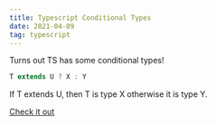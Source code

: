 ```yaml
---
title: Typescript Conditional Types
date: 2021-04-09
tag: typescript
---
```


Turns out TS has some conditional types!

```ts
T extends U ? X : Y
```

If T extends U, then T is type X otherwise it is type Y.

[ Check it out ](https://www.typescriptlang.org/docs/handbook/release-notes/typescript-2-8.html#conditional-types)
